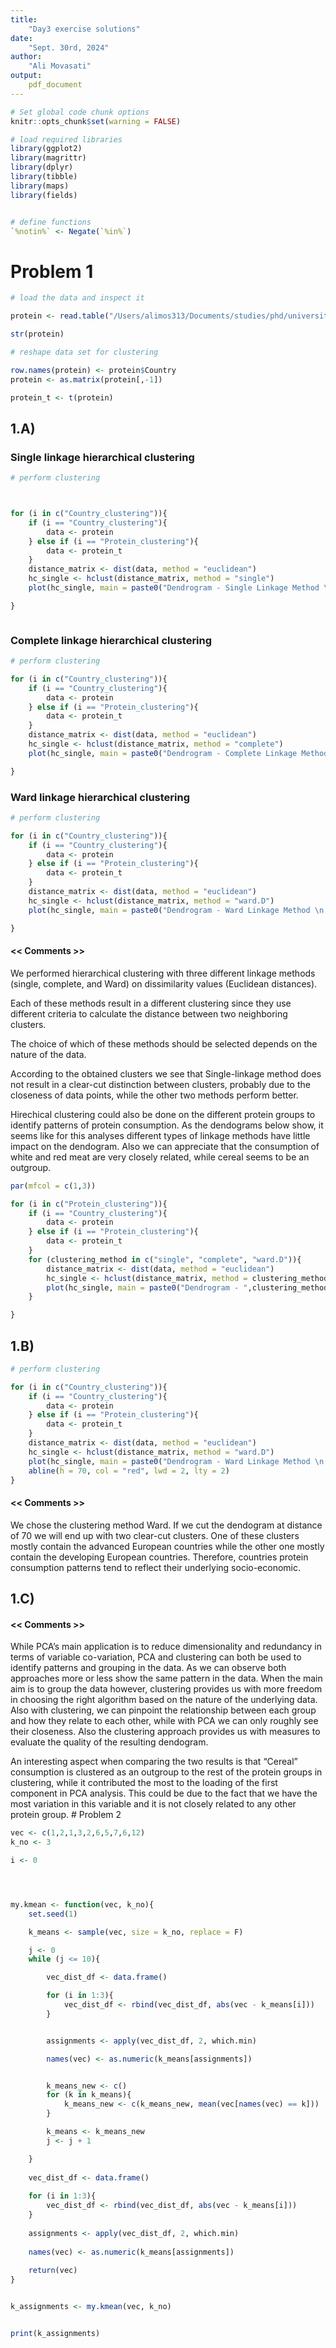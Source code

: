 ```yaml
---
title:  
    "Day3 exercise solutions"
date: 
    "Sept. 30rd, 2024"
author:  
    "Ali Movasati"  
output:  
    pdf_document
---
```




```r

# Set global code chunk options
knitr::opts_chunk$set(warning = FALSE)

```

```r


# load required libraries
library(ggplot2)
library(magrittr)
library(dplyr)
library(tibble)
library(maps)
library(fields)


# define functions
`%notin%` <- Negate(`%in%`)


```

# Problem 1

```r
# load the data and inspect it

protein <- read.table("/Users/alimos313/Documents/studies/phd/university/courses/stat-modelling/day2/data/protein.txt", header = T, sep = "\t")

str(protein)

# reshape data set for clustering

row.names(protein) <- protein$Country
protein <- as.matrix(protein[,-1])

protein_t <- t(protein)


```


## 1.A)

### Single linkage hierarchical clustering
```r
# perform clustering



for (i in c("Country_clustering")){
    if (i == "Country_clustering"){
        data <- protein
    } else if (i == "Protein_clustering"){
        data <- protein_t
    }
    distance_matrix <- dist(data, method = "euclidean")
    hc_single <- hclust(distance_matrix, method = "single")
    plot(hc_single, main = paste0("Dendrogram - Single Linkage Method \n for ", i), xlab = "Data Points", ylab = "Height")

}



```


### Complete linkage hierarchical clustering

```r
# perform clustering

for (i in c("Country_clustering")){
    if (i == "Country_clustering"){
        data <- protein
    } else if (i == "Protein_clustering"){
        data <- protein_t
    }
    distance_matrix <- dist(data, method = "euclidean")
    hc_single <- hclust(distance_matrix, method = "complete")
    plot(hc_single, main = paste0("Dendrogram - Complete Linkage Method \n for ", i), xlab = "Data Points", ylab = "Height")

}

```

### Ward linkage hierarchical clustering

```r
# perform clustering

for (i in c("Country_clustering")){
    if (i == "Country_clustering"){
        data <- protein
    } else if (i == "Protein_clustering"){
        data <- protein_t
    }
    distance_matrix <- dist(data, method = "euclidean")
    hc_single <- hclust(distance_matrix, method = "ward.D")
    plot(hc_single, main = paste0("Dendrogram - Ward Linkage Method \n for ", i), xlab = "Data Points", ylab = "Height")

}
```


#### << Comments >>

We performed hierarchical clustering with three different linkage methods (single, complete, and Ward) on dissimilarity values (Euclidean distances).

Each of these methods result in a different clustering since they use different criteria to calculate the distance between two neighboring clusters.

The choice of which of these methods should be selected depends on the nature of the data.

According to the obtained clusters we see that Single-linkage method does not result in a clear-cut distinction between clusters, probably due to the closeness of data points, while the other two methods perform better.

Hirechical clustering could also be done on the different protein groups to identify patterns of protein consumption. As the dendograms below show, it seems like for this analyses different types of linkage methods have little impact on the dendogram. Also we can appreciate that
the consumption of white and red meat are very closely related, while cereal seems to be an outgroup.

```r

par(mfcol = c(1,3))

for (i in c("Protein_clustering")){
    if (i == "Country_clustering"){
        data <- protein
    } else if (i == "Protein_clustering"){
        data <- protein_t
    }
    for (clustering_method in c("single", "complete", "ward.D")){
        distance_matrix <- dist(data, method = "euclidean")
        hc_single <- hclust(distance_matrix, method = clustering_method)
        plot(hc_single, main = paste0("Dendrogram - ",clustering_method," Linkage Method \n for ", i), xlab = "Data Points", ylab = "Height")
    }

}


```

## 1.B)

```r

# perform clustering

for (i in c("Country_clustering")){
    if (i == "Country_clustering"){
        data <- protein
    } else if (i == "Protein_clustering"){
        data <- protein_t
    }
    distance_matrix <- dist(data, method = "euclidean")
    hc_single <- hclust(distance_matrix, method = "ward.D")
    plot(hc_single, main = paste0("Dendrogram - Ward Linkage Method \n for ", i), xlab = "Data Points", ylab = "Height")
    abline(h = 70, col = "red", lwd = 2, lty = 2)
}


```

#### << Comments >>

We chose the clustering method Ward. If we cut the dendogram at distance of 70 we will end up with two clear-cut clusters. One of these clusters mostly contain the advanced European countries while the other one mostly contain the developing European countries.
Therefore, countries protein consumption patterns tend to reflect their underlying socio-economic.

## 1.C)

#### << Comments >>

While PCA's main application is to reduce dimensionality and redundancy in terms of variable co-variation, PCA and clustering can both be used to identify patterns and grouping in the data. As we can observe both approaches more or less show the same pattern in the data.
When the main aim is to group the data however, clustering provides us with more freedom in choosing the right algorithm based on the nature of the underlying data. Also with clustering, we can pinpoint the relationship between each group and how they relate to each other,
while with PCA we can only roughly see their closeness. Also the clustering approach provides us with measures to evaluate the quality of the resulting dendogram.

An interesting aspect when comparing the two results is that "Cereal" consumption is clustered as an outgroup to the rest of the protein groups in clustering, while it contributed the most to the loading of the first component in PCA analysis. This could be due to the fact that we have the most variation in this variable and it is not closely related to any other protein group.
# Problem 2

```r

vec <- c(1,2,1,3,2,6,5,7,6,12)
k_no <- 3

i <- 0




my.kmean <- function(vec, k_no){
    set.seed(1)

    k_means <- sample(vec, size = k_no, replace = F)

    j <- 0
    while (j <= 10){

        vec_dist_df <- data.frame()

        for (i in 1:3){
            vec_dist_df <- rbind(vec_dist_df, abs(vec - k_means[i]))
        }


        assignments <- apply(vec_dist_df, 2, which.min)

        names(vec) <- as.numeric(k_means[assignments])


        k_means_new <- c()
        for (k in k_means){
            k_means_new <- c(k_means_new, mean(vec[names(vec) == k]))
        }

        k_means <- k_means_new
        j <- j + 1

    }
    
    vec_dist_df <- data.frame()
    
    for (i in 1:3){
        vec_dist_df <- rbind(vec_dist_df, abs(vec - k_means[i]))
    }
    
    assignments <- apply(vec_dist_df, 2, which.min)
    
    names(vec) <- as.numeric(k_means[assignments])
    
    return(vec)
}


k_assignments <- my.kmean(vec, k_no)


print(k_assignments)

```
